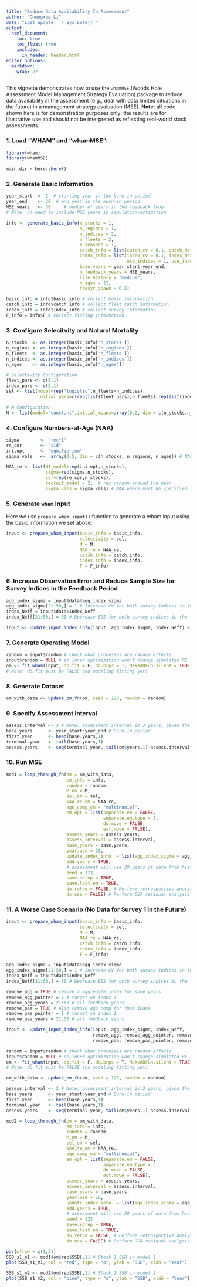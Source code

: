 ```yaml
---
title: "Reduce Data Availability In Assessment"
author: "Chengxue Li"
date: "Last update: `r Sys.Date()`"
output: 
  html_document:
    toc: true
    toc_float: true
    includes:
      in_header: header.html
editor_options: 
  markdown: 
    wrap: 72
---
```


This vignette demonstrates how to use the `whamMSE` (Woods Hole Assessment Model Management Strategy Evaluation) package to reduce data availability in the assessment (e.g., deal with data limited situations in the future) in a management strategy evaluation (MSE). **Note:** all code shown here is for demonstration purposes only; the results are for illustrative use and should not be interpreted as reflecting real-world stock assessments.

### 1. Load "WHAM" and "whamMSE":

```r
library(wham)
library(whamMSE)

main.dir = here::here()
```

### 2. Generate Basic Information

```r

year_start  <- 1  # starting year in the burn-in period
year_end    <- 20  # end year in the burn-in period
MSE_years   <- 30     # number of years in the feedback loop
# Note: no need to include MSE_years in simulation-estimation 

info <- generate_basic_info(n_stocks = 1,
                            n_regions = 1,
                            n_indices = 2,
                            n_fleets = 2,
                            n_seasons = 1,
                            catch_info = list(catch_cv = 0.1, catch_Neff = 100, use_agg_catch = 1, use_catch_paa = 1),
                            index_info = list(index_cv = 0.1, index_Neff = 100, fracyr_indices = 0.5, q = 0.2,
                                              use_indices = 1, use_index_paa = 1, units_indices = 2, units_index_paa = 2),
                            base.years = year_start:year_end,
                            n_feedback_years = MSE_years,
                            life_history = "medium",
                            n_ages = 12,
                            fracyr_spawn = 0.5) 

basic_info = info$basic_info # collect basic information
catch_info = info$catch_info # collect fleet catch information
index_info = info$index_info # collect survey information
F_info = info$F # collect fishing information

```

### 3. Configure Selecitvity and Natural Mortality

```r
n_stocks  <- as.integer(basic_info['n_stocks'])
n_regions <- as.integer(basic_info['n_regions'])
n_fleets  <- as.integer(basic_info['n_fleets'])
n_indices <- as.integer(basic_info['n_indices'])
n_ages    <- as.integer(basic_info['n_ages'])

# Selectivity Configuration
fleet_pars <- c(5,1)
index_pars <- c(2,1)
sel <- list(model=rep("logistic",n_fleets+n_indices),
            initial_pars=c(rep(list(fleet_pars),n_fleets),rep(list(index_pars),n_indices)))

# M Configuration
M <- list(model="constant",initial_means=array(0.2, dim = c(n_stocks,n_regions,n_ages)))
```

### 4. Configure Numbers-at-Age (NAA)

```r
sigma        <- "rec+1"
re_cor       <- "iid"
ini.opt      <- "equilibrium" 
sigma_vals   <-  array(0.5, dim = c(n_stocks, n_regions, n_ages)) # NAA sigma

NAA_re <- list(N1_model=rep(ini.opt,n_stocks),
               sigma=rep(sigma,n_stocks),
               cor=rep(re_cor,n_stocks),
               recruit_model = 2,  # rec random around the mean
               sigma_vals = sigma_vals) # NAA_where must be specified in basic_info!
```

### 5. Generate `wham` Input

Here we use `prepare_wham_input()` function to generate a wham input
using the basic information we set above:

```r
input <- prepare_wham_input(basic_info = basic_info, 
                            selectivity = sel, 
                            M = M, 
                            NAA_re = NAA_re, 
                            catch_info = catch_info, 
                            index_info = index_info, 
                            F = F_info)
```


### 6. Increase Observation Error and Reduce Sample Size for Survey Indices in the Feedback Period

```r
agg_index_sigma = input$data$agg_index_sigma
agg_index_sigma[21:50,] = 1 # Increase CV for both survey indices in the feedback period
index_Neff = input$data$index_Neff
index_Neff[21:50,] = 30 # Decrease ESS for both survey indices in the feedback period

input <- update_input_index_info(input, agg_index_sigma, index_Neff) # Update input file

```

### 7. Generate Operating Model

```r
random = input$random # check what processes are random effects
input$random = NULL # so inner optimization won't change simulated RE
om <- fit_wham(input, do.fit = F, do.brps = T, MakeADFun.silent = TRUE)
# Note: do.fit must be FALSE (no modeling fitting yet)
```

### 8. Generate Dataset

```r
om_with_data <- update_om_fn(om, seed = 123, random = random)
```

### 9. Specify Assessment Interval

```r
assess.interval <- 3 # Note: assessment interval is 3 years, given the feedback period is 3 years, there will be only 1 assessment
base.years      <- year_start:year_end # Burn-in period
first.year      <- head(base.years,1)
terminal.year   <- tail(base.years,1)
assess.years    <- seq(terminal.year, tail(om$years,1)-assess.interval,by = assess.interval)
```

### 10. Run MSE

```r
mod1 = loop_through_fn(om = om_with_data,
                       em_info = info, 
                       random = random,
                       M_em = M, 
                       sel_em = sel,
                       NAA_re_em = NAA_re,
                       age_comp_em = "multinomial",
                       em.opt = list(separate.em = FALSE, 
                                     separate.em.type = 3, 
                                     do.move = FALSE, 
                                     est.move = FALSE),
                       assess_years = assess.years, 
                       assess_interval = assess.interval, 
                       base_years = base.years,
                       year.use = 20,
                       update_index_info  = list(agg_index_sigma = agg_index_sigma, index_Neff = index_Neff), # Must have this!
                       add.years = TRUE, 
                       # assessment will use 20 years of data from historical period + new years in the feedback period
                       seed = 123,
                       save.sdrep = TRUE,
                       save.last.em = TRUE,
                       do.retro = FALSE, # Perform retrospective analysis
                       do.osa = FALSE) # Perform OSA residual analysis
```

### 11. A Worse Case Scenario (No Data for Survey 1 in the Future)
```r

input <- prepare_wham_input(basic_info = basic_info, 
                            selectivity = sel, 
                            M = M, 
                            NAA_re = NAA_re, 
                            catch_info = catch_info, 
                            index_info = index_info, 
                            F = F_info)

agg_index_sigma = input$data$agg_index_sigma
agg_index_sigma[21:50,] = 1 # Increase CV for both survey indices in the feedback period
index_Neff = input$data$index_Neff
index_Neff[21:50,] = 30 # Decrease ESS for both survey indices in the feedback period

remove_agg = TRUE # remove a aggregate index for some years
remove_agg_pointer = 1 # target on index 1
remove_agg_years = 21:50 # all feedback years
remove_paa = TRUE # Also remove age comp for that index 
remove_paa_pointer = 1 # target on index 1
remove_paa_years = 21:50 # all feedback years

input <- update_input_index_info(input, agg_index_sigma, index_Neff,
                                 remove_agg, remove_agg_pointer, remove_agg_years,
                                 remove_paa, remove_paa_pointer, remove_paa_years) # Update input file

random = input$random # check what processes are random effects
input$random = NULL # so inner optimization won't change simulated RE
om <- fit_wham(input, do.fit = F, do.brps = T, MakeADFun.silent = TRUE)
# Note: do.fit must be FALSE (no modeling fitting yet)

om_with_data <- update_om_fn(om, seed = 123, random = random)

assess.interval <- 3 # Note: assessment interval is 3 years, given the feedback period is 3 years, there will be only 1 assessment
base.years      <- year_start:year_end # Burn-in period
first.year      <- head(base.years,1)
terminal.year   <- tail(base.years,1)
assess.years    <- seq(terminal.year, tail(om$years,1)-assess.interval,by = assess.interval)

mod2 = loop_through_fn(om = om_with_data,
                       em_info = info, 
                       random = random,
                       M_em = M, 
                       sel_em = sel,
                       NAA_re_em = NAA_re,
                       age_comp_em = "multinomial",
                       em.opt = list(separate.em = FALSE, 
                                     separate.em.type = 3, 
                                     do.move = FALSE, 
                                     est.move = FALSE),
                       assess_years = assess.years, 
                       assess_interval = assess.interval, 
                       base_years = base.years,
                       year.use = 20,
                       update_index_info  = list(agg_index_sigma = agg_index_sigma, index_Neff = index_Neff), # Must have this!
                       add.years = TRUE, 
                       # assessment will use 20 years of data from historical period + new years in the feedback period
                       seed = 123,
                       save.sdrep = TRUE,
                       save.last.em = TRUE,
                       do.retro = FALSE, # Perform retrospective analysis
                       do.osa = FALSE) # Perform OSA residual analysis
```


```r
par(mfrow = c(1,2))
SSB_s1_m1 <- mod1$om$rep$SSB[,1] # Stock 1 SSB in model 1
plot(SSB_s1_m1, col = "red", type = "o", ylab = "SSB", xlab = "Year") 

SSB_s1_m2 <- mod2$om$rep$SSB[,1] # Stock 1 SSB in model 2
plot(SSB_s1_m2, col = "blue", type = "o", ylab = "SSB", xlab = "Year") 
```